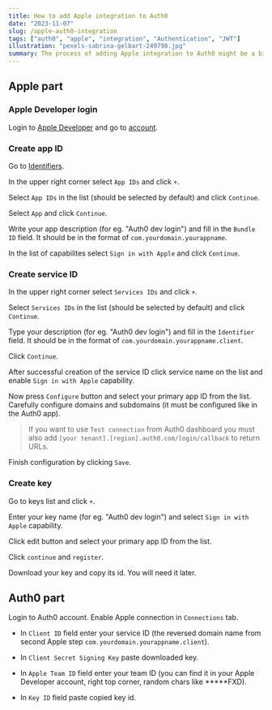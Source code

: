 ```yaml
---
title: How to add Apple integration to Auth0
date: "2023-11-07"
slug: /apple-auth0-integration
tags: ["auth0", "apple", "integration", "Authentication", "JWT"]
illustration: "pexels-sabrina-gelbart-249798.jpg"
summary: The process of adding Apple integration to Auth0 might be a bit confusing. This article will guide you through the process.
---
```


## Apple part

### Apple Developer login

Login to [Apple Developer](https://developer.apple.com/) and go to [account](https://developer.apple.com/account/).

### Create app ID

Go to [Identifiers](https://developer.apple.com/account/resources/identifiers/list).

In the upper right corner select `App IDs` and click `+`.

Select `App IDs` in the list (should be selected by default) and click `Continue`. 

Select `App` and click `Continue`.

Write your app description (for eg. "Auth0 dev login") and fill in the `Bundle ID` field. It should be in the format of `com.yourdomain.yourappname`.

In the list of capabilites select `Sign in with Apple` and click `Continue`.

### Create service ID

In the upper right corner select `Services IDs` and click `+`.

Select `Services IDs` in the list (should be selected by default) and click `Continue`.

Type your description (for eg. "Auth0 dev login") and fill in the `Identifier` field. It should be in the format of `com.yourdomain.yourappname.client`.

Click `Continue`.

After successful creation of the service ID click service name on the list and enable `Sign in with Apple` capability.

Now press `Configure` button and select your primary app ID from the list. Carefully configure domains and subdomains (it must be configured like in the Auth0 app). 

> If you want to use `Test connection` from Auth0 dashboard you must also add `[your tenant].[region].auth0.com/login/callback` to return URLs.

Finish configuration by clicking `Save`.

### Create key

Go to keys list and click `+`.

Enter your key name (for eg. "Auth0 dev login") and select `Sign in with Apple` capability.

Click edit button and select your primary app ID from the list.

Click `continue` and `register`.

Download your key and copy its id. You will need it later.

## Auth0 part

Login to Auth0 account. Enable Apple connection in `Connections` tab.

- In `Client ID` field enter your service ID (the reversed domain name from second Apple step `com.yourdomain.yourappname.client`). 

- In `Client Secret Signing Key` paste downloaded key.

- In `Apple Team ID` field enter your team ID (you can find it in your Apple Developer account, right top corner, random chars like *****FXD).

- In `Key ID` field paste copied key id.